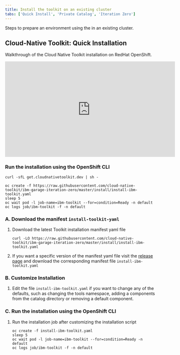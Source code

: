```yaml
---
title: Install the toolkit on an existing cluster
tabs: ['Quick Install', 'Private Catalog', 'Iteration Zero']
---
```



<PageDescription>

Steps to prepare an environment using the <Globals name="shortName" /> in an existing cluster.

</PageDescription>

## Cloud-Native Toolkit: Quick Installation

Walkthrough of the Cloud Native Toolkit installation on RedHat OpenShift.

<iframe width="560" height="315" src="https://www.youtube.com/embed/97s_uredoSw" frameborder="0" allow="accelerometer; autoplay; clipboard-write; encrypted-media; gyroscope; picture-in-picture" allowfullscreen></iframe>

<Tabs>

<Tab label="Default" open="true">

### Run the installation using the OpenShift CLI

<Accordion align="start">

<AccordionItem title="Linux or MacOS" open>

```shell script
curl -sfL get.cloudnativetoolkit.dev | sh -
```

</AccordionItem>

<AccordionItem title="Windows Users">

```shell script
oc create -f https://raw.githubusercontent.com/cloud-native-toolkit/ibm-garage-iteration-zero/master/install/install-ibm-toolkit.yaml
sleep 5
oc wait pod -l job-name=ibm-toolkit --for=condition=Ready -n default
oc logs job/ibm-toolkit -f -n default

```

</AccordionItem>

</Accordion>

</Tab>

<Tab label="Customize" open="true">

### A. Download the manifest `install-toolkit-yaml`

1. Download the latest Toolkit installation manifest yaml file
    ```shell script
    curl -LO https://raw.githubusercontent.com/cloud-native-toolkit/ibm-garage-iteration-zero/master/install/install-ibm-toolkit.yaml
    ```
1. If you want a specific version of the manifest yaml file visit the [release page](https://github.com/cloud-native-toolkit/ibm-garage-iteration-zero/releases) and download the corresponding manifest file `install-ibm-toolkit.yaml
`

### B. Customize Installation

1.  Edit the file `install-ibm-toolkit.yaml` if you want to change any of the defaults, such as changing the tools namespace, adding a components from the catalog directory or removing a default component.

### C. Run the installation using the OpenShift CLI

1. Run the installation job after customizing the installation script
    ```shell script
    oc create -f install-ibm-toolkit.yaml
    sleep 5
    oc wait pod -l job-name=ibm-toolkit --for=condition=Ready -n default
    oc logs job/ibm-toolkit -f -n default

    ```

</Tab>

</Tabs>



